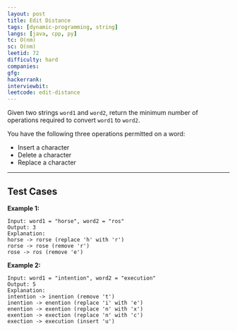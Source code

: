 ```yaml
---
layout: post
title: Edit Distance
tags: [dynamic-programming, string]
langs: [java, cpp, py]
tc: O(nm)
sc: O(nm)
leetid: 72
difficulty: hard
companies: 
gfg: 
hackerrank: 
interviewbit: 
leetcode: edit-distance
---
```


Given two strings `word1` and `word2`, return the minimum number of operations required to convert `word1` to `word2`.

You have the following three operations permitted on a word:

- Insert a character
- Delete a character
- Replace a character

---

## Test Cases

**Example 1:** 
```
Input: word1 = "horse", word2 = "ros"
Output: 3
Explanation: 
horse -> rorse (replace 'h' with 'r')
rorse -> rose (remove 'r')
rose -> ros (remove 'e')
```

**Example 2:** 
```
Input: word1 = "intention", word2 = "execution"
Output: 5
Explanation: 
intention -> inention (remove 't')
inention -> enention (replace 'i' with 'e')
enention -> exention (replace 'n' with 'x')
exention -> exection (replace 'n' with 'c')
exection -> execution (insert 'u')
```
